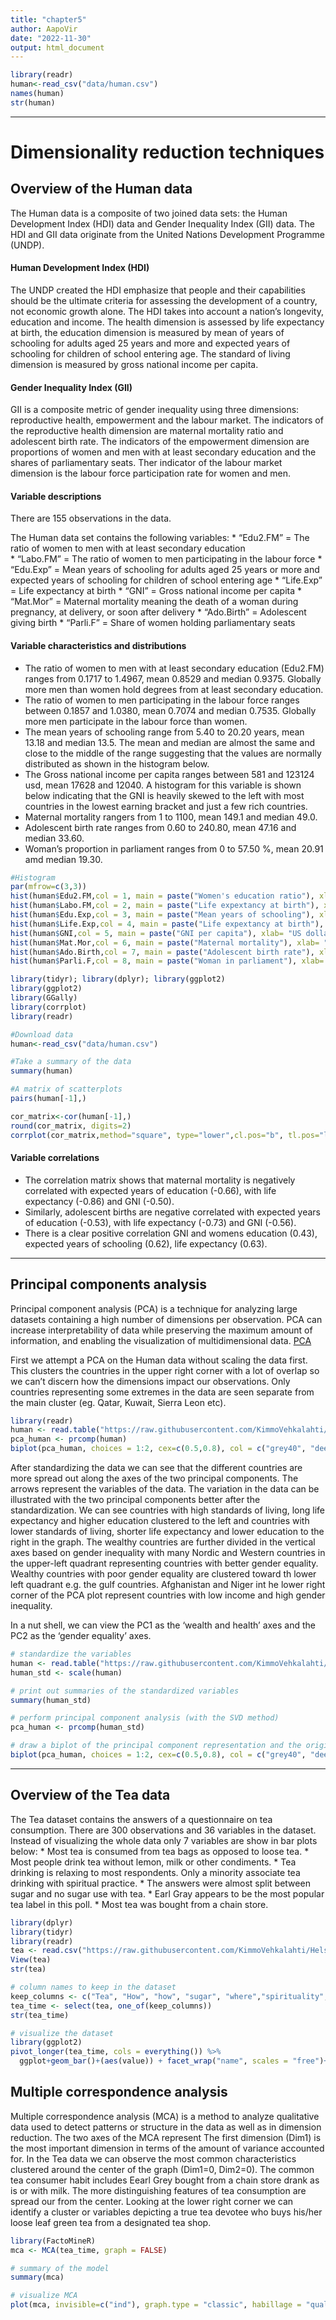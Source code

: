 ```yaml
---
title: "chapter5"
author: AapoVir
date: "2022-11-30"
output: html_document
---
```



```r
library(readr)
human<-read_csv("data/human.csv")
names(human)
str(human)
```
***

# Dimensionality reduction techniques

## Overview of the Human data

The Human data is a composite of two joined data sets: the Human Development Index (HDI) data and Gender Inequality Index (GII) data. The HDI and GII data originate from the United Nations Development Programme (UNDP). 


#### Human Development Index (HDI)

The UNDP created the HDI emphasize that people and their capabilities should be the ultimate criteria for assessing the development of a country, not economic growth alone. The HDI takes into account a nation's longevity, education and income. The health dimension is assessed by life expectancy at birth, the education dimension is measured by mean of years of schooling for adults aged 25 years and more and expected years of schooling for children of school entering age. The standard of living dimension is measured by gross national income per capita. 


#### Gender Inequality Index (GII)

GII is a composite metric of gender inequality using three dimensions: reproductive health, empowerment and the labour market. The indicators of the reproductive health dimension are maternal mortality ratio and adolescent birth rate. The indicators of the empowerment dimension are proportions of women and men with at least secondary education and the shares of parliamentary seats. Ther indicator of the labour market dimension is the labour force participation rate for women and men.


#### Variable descriptions

There are 155 observations in the data. 

The Human data set contains the following variables:
* "Edu2.FM" = The ratio of women to men with at least secondary education  
* "Labo.FM" = The ratio of women to men participating in the labour force
* "Edu.Exp" = Mean years of schooling for adults aged 25 years or more and expected years of schooling for children of school entering age
* "Life.Exp" = Life expectancy at birth
* "GNI"     =  Gross national income per capita
* "Mat.Mor" = Maternal mortality meaning the death of a woman during pregnancy, at delivery, or soon after delivery
* "Ado.Birth" = Adolescent giving birth
* "Parli.F"  = Share of women holding parliamentary seats


#### Variable characteristics and distributions

* The ratio of women to men with at least secondary education (Edu2.FM) ranges from 0.1717 to 1.4967, mean 0.8529 and median 0.9375. Globally more men than women hold degrees from at least secondary education.
* The ratio of women to men  participating in the labour force ranges between 0.1857 and 1.0380, mean 0.7074 and median 0.7535. Globally more men participate in the labour force than women.
* The mean years of schooling range from 5.40 to 20.20 years, mean 13.18 and median 13.5. The mean and median are almost the same and close to the middle of the range suggesting that the values are normally distributed as shown in the histogram below.
* The Gross national income per capita ranges between 581 and 123124 usd, mean 17628 and 12040. A histogram for this variable is shown below indicating that the GNI is heavily skewed to the left with most countries in the lowest earning bracket and just a few rich countries.
* Maternal mortality rangers from 1 to 1100, mean 149.1 and median 49.0. 
* Adolescent birth rate ranges from 0.60 to 240.80, mean 47.16 and median 33.60.
* Woman's proportion in parliament ranges from 0 to 57.50 %, mean 20.91 amd median 19.30.


```r


#Histogram
par(mfrow=c(3,3))
hist(human$Edu2.FM,col = 1, main = paste("Women's education ratio"), xlab= "Ratio of women with at least sec education", ylab = "n countries")
hist(human$Labo.FM,col = 2, main = paste("Life expextancy at birth"), xlab= "years", ylab = "n countries")
hist(human$Edu.Exp,col = 3, main = paste("Mean years of schooling"), xlab= "years", ylab = "n countries")
hist(human$Life.Exp,col = 4, main = paste("Life expextancy at birth"), xlab= "years", ylab = "n countries")
hist(human$GNI,col = 5, main = paste("GNI per capita"), xlab= "US dollars", ylab = "n countries")
hist(human$Mat.Mor,col = 6, main = paste("Maternal mortality"), xlab= "n of maternal deaths per 100,000 live births", ylab = "n countries")
hist(human$Ado.Birth,col = 7, main = paste("Adolescent birth rate"), xlab= "years", ylab = "n countries")
hist(human$Parli.F,col = 8, main = paste("Woman in parliament"), xlab= "share of parliamentary seats", ylab = "n countries")

```
```r


library(tidyr); library(dplyr); library(ggplot2)
library(ggplot2)
library(GGally)
library(corrplot)
library(readr)

#Download data
human<-read_csv("data/human.csv")

#Take a summary of the data
summary(human)

#A matrix of scatterplots
pairs(human[-1],)

cor_matrix<-cor(human[-1],)
round(cor_matrix, digits=2)
corrplot(cor_matrix,method="square", type="lower",cl.pos="b", tl.pos="lt",tl.cex=0.8)

```

#### Variable correlations

* The correlation matrix shows that maternal mortality is negatively correlated with expected years of education (-0.66), with life expectancy (-0.86) and GNI (-0.50).
* Similarly, adolescent births are negative correlated with expected years of education (-0.53), with life expectancy (-0.73) and GNI (-0.56).
* There is a clear positive correlation GNI and womens education (0.43), expected years of schooling (0.62), life expectancy (0.63). 

***

## Principal components analysis

Principal component analysis (PCA) is a technique for analyzing large datasets containing a high number of dimensions per observation. PCA can increase interpretability of data while preserving the maximum amount of information, and enabling the visualization of multidimensional data. [PCA](https://en.wikipedia.org/wiki/Principal_component_analysis) 

First we attempt a PCA on the Human data without scaling the data first. This clusters the countries in the upper right corner with a lot of overlap so we can't discern how the dimensions impact our observations. Only countries representing some extremes in the data are seen separate from the main cluster (eg. Qatar, Kuwait, Sierra Leon etc).

```r

library(readr)
human <- read.table("https://raw.githubusercontent.com/KimmoVehkalahti/Helsinki-Open-Data-Science/master/datasets/human2.txt", sep =",", header = TRUE)
pca_human <- prcomp(human)
biplot(pca_human, choices = 1:2, cex=c(0.5,0.8), col = c("grey40", "deeppink2"))

```


After standardizing the data we can see that the different countries are more spread out along the axes of the two principal components. The arrows represent the variables of the data. The variation in the data can be illustrated with the two principal components better after the standardization. We can see countries with high standards of living, long life expectancy and higher education clustered to the left and countries with lower standards of living, shorter life expectancy and lower education to the right in the graph. The wealthy countries are further divided in the vertical axes based on gender inequality with many Nordic and Western countries in the upper-left quadrant representing countries with better gender equality. Wealthy countries with poor gender equality are clustered toward th lower left quadrant e.g. the gulf countries. Afghanistan and Niger int he lower right corner of the PCA plot represent countries with low income and high gender inequality.

In a nut shell, we can view the PC1 as the 'wealth and health' axes and the PC2 as the 'gender equality' axes. 




```r
# standardize the variables
human <- read.table("https://raw.githubusercontent.com/KimmoVehkalahti/Helsinki-Open-Data-Science/master/datasets/human2.txt", sep =",", header = TRUE)
human_std <- scale(human)

# print out summaries of the standardized variables
summary(human_std)

# perform principal component analysis (with the SVD method)
pca_human <- prcomp(human_std)

# draw a biplot of the principal component representation and the original variables
biplot(pca_human, choices = 1:2, cex=c(0.5,0.8), col = c("grey40", "deeppink2"))
```

***

## Overview of the Tea data

The Tea dataset contains the answers of a questionnaire on tea consumption. 
There are 300 observations and 36 variables in the dataset.
Instead of visualizing the whole data only 7 variables are show in bar plots below:
* Most tea is consumed from tea bags as opposed to loose tea.
* Most people drink tea without lemon, milk or other condiments.
* Tea drinking is relaxing to most respondents. Only a minority associate tea drinking with spiritual practice.
* The answers were almost split between sugar and no sugar use with tea.
* Earl Gray appears to be the most popular tea label in this poll.
* Most tea was bought from a chain store.


```r

library(dplyr)
library(tidyr)
library(readr)
tea <- read.csv("https://raw.githubusercontent.com/KimmoVehkalahti/Helsinki-Open-Data-Science/master/datasets/tea.csv", stringsAsFactors = TRUE)
View(tea)
str(tea)

# column names to keep in the dataset
keep_columns <- c("Tea", "How", "how", "sugar", "where","spirituality","relaxing")
tea_time <- select(tea, one_of(keep_columns))
str(tea_time)

# visualize the dataset
library(ggplot2)
pivot_longer(tea_time, cols = everything()) %>% 
  ggplot+geom_bar()+(aes(value)) + facet_wrap("name", scales = "free")+theme(axis.text.x = element_text(angle = 45, hjust = 1, size = 8))

```


## Multiple correspondence analysis

Multiple correspondence analysis (MCA) is a method to analyze qualitative data used to detect patterns or structure in the data as well as in dimension reduction. The two axes of the MCA represent 
The first dimension (Dim1) is the most important dimension in terms of the amount of variance accounted for. In the Tea data we can observe the most common characteristics clustered around the center of the graph (Dim1=0, Dim2=0). The common tea consumer habit includes Eearl Grey bought from a chain store drank as is or with milk. The more distinguishing features of tea consumption are spread our from the center. Looking at the lower right corner we can identify a cluster or variables depicting a true tea devotee who buys his/her loose leaf green tea from a designated tea shop.



```r

library(FactoMineR)
mca <- MCA(tea_time, graph = FALSE)

# summary of the model
summary(mca)

# visualize MCA
plot(mca, invisible=c("ind"), graph.type = "classic", habillage = "quali")


```


